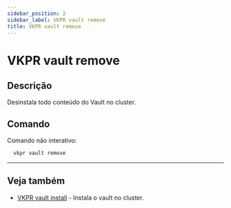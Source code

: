 ```yaml
---
sidebar_position: 2
sidebar_label: VKPR vault remove
title: VKPR vault remove
---
```


# VKPR vault remove

## Descrição

Desinstala todo conteúdo do Vault no cluster.

## Comando

Comando não interativo:

```bash
  vkpr vault remove
```

---

## Veja também

- [VKPR vault install](/docs/commands/vault/install) - Instala o vault no cluster.

